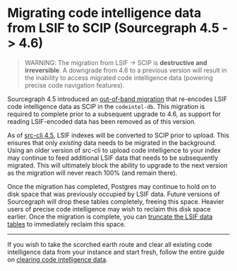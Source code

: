 # Migrating code intelligence data from LSIF to SCIP (Sourcegraph 4.5 -> 4.6)

> WARNING: The migration from LSIF -> SCIP is **destructive and irreversible**. A downgrade from 4.6 to a previous version will result in the inability to access migrated code intelligence data (powering precise code navigation features).

Sourcegraph 4.5 introduced an [out-of-band migration](/admin/how-to/unfinished_migration#checking-progress) that re-encodes LSIF code intelligence data as SCIP in the `codeintel-db`. This migration is required to complete prior to a subsequent upgrade to 4.6, as support for reading LSIF-encoded data has been removed as of this version.

As of [src-cli 4.5](https://github.com/sourcegraph/src-cli/releases/tag/4.5.0), LSIF indexes will be converted to SCIP prior to upload. This ensures that only _existing_ data needs to be migrated in the background. Using an older version of src-cli to upload code intelligence to your index may continue to feed additional LSIF data that needs to be subsequently migrated. This will ultimately block the ability to upgrade to the next version as the migration will never reach 100% (and remain there).

Once the migration has completed, Postgres may continue to hold on to disk space that was previously occupied by LSIF data. Future versions of Sourcegraph will drop these tables completely, freeing this space. Heavier users of precise code intelligence may wish to reclaim this disk space earlier. Once the migration is complete, you can [truncate the LSIF data tables](/admin/how-to/clear_codeintel_data#clearing-lsif-data) to immediately reclaim this space.

---

If you wish to take the scorched earth route and clear all existing code intelligence data from your instance and start fresh, follow the entire guide on [clearing code intelligence data](/admin/how-to/clear_codeintel_data).
